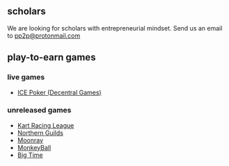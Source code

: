 ## scholars
    
We are looking for scholars with entrepreneurial mindset.
Send us an email to pp2p@protonmail.com


## play-to-earn games

### live games
- [ICE Poker (Decentral Games)](https://ice.decentral.games)

### unreleased games
- [Kart Racing League](https://kartracingleague.com)
- [Northern Guilds](https://northernguilds.com)
- [Moonray](https://moonray.game)
- [MonkeyBall](https://www.monkeyball.com)
- [Big Time](https://bigtime.gg)

